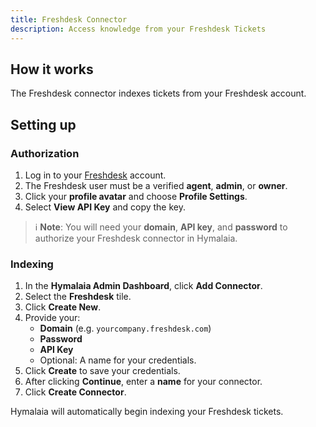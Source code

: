 ```yaml
---
title: Freshdesk Connector
description: Access knowledge from your Freshdesk Tickets
---
```


## How it works

The Freshdesk connector indexes tickets from your Freshdesk account.

## Setting up

### Authorization

1. Log in to your [Freshdesk](https://freshdesk.com) account.
2. The Freshdesk user must be a verified **agent**, **admin**, or **owner**.
3. Click your **profile avatar** and choose **Profile Settings**.
4. Select **View API Key** and copy the key.

> ℹ️ **Note**: You will need your **domain**, **API key**, and **password** to authorize your Freshdesk connector in Hymalaia.

### Indexing

1. In the **Hymalaia Admin Dashboard**, click **Add Connector**.
2. Select the **Freshdesk** tile.
3. Click **Create New**.
4. Provide your:
   - **Domain** (e.g. `yourcompany.freshdesk.com`)
   - **Password**
   - **API Key**
   - Optional: A name for your credentials.
5. Click **Create** to save your credentials.
6. After clicking **Continue**, enter a **name** for your connector.
7. Click **Create Connector**.

Hymalaia will automatically begin indexing your Freshdesk tickets.
